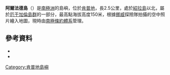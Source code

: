 {{Coord|66|58|S|57|25|E|source:GNIS|display=title}}

'''阿爾法德島'''（{{lang-en|Alphard Island}}）是[[南極洲|南極洲]]的島嶼，位於[[肯普地|肯普地]]，長2.5公里，處於[[紹拉島|紹拉島]]以北，屬於[[厄于加倫島群|厄于加倫島群]]的一部分，最高點海拔高度150米，根據[[挪威|挪威]]探險隊拍攝的空中照片繪入地圖，現時由[[南極條約體系|南極條約體系]]管理。

==參考資料==
*{{cite gnis | type = antarid | id = 325| name = Alphard Island | accessdate = 2011-05-09}}
*{{usgs-gazetteer|id=325}}

{{DEFAULTSORT:Alphard Island}}
[[Category:肯普地島嶼|Category:肯普地島嶼]]


{{KempLand-geo-stub}}